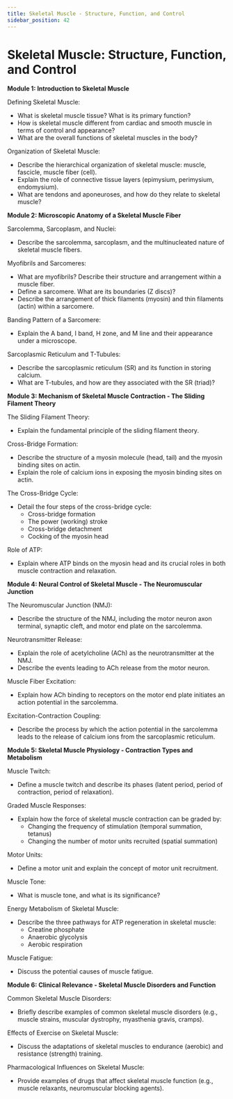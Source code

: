 ```yaml
---
title: Skeletal Muscle - Structure, Function, and Control
sidebar_position: 42
---
```


# Skeletal Muscle: Structure, Function, and Control

**Module 1: Introduction to Skeletal Muscle**

Defining Skeletal Muscle:
* What is skeletal muscle tissue? What is its primary function?
* How is skeletal muscle different from cardiac and smooth muscle in terms of control and appearance?
* What are the overall functions of skeletal muscles in the body?

Organization of Skeletal Muscle:
* Describe the hierarchical organization of skeletal muscle: muscle, fascicle, muscle fiber (cell).
* Explain the role of connective tissue layers (epimysium, perimysium, endomysium).
* What are tendons and aponeuroses, and how do they relate to skeletal muscle?

**Module 2: Microscopic Anatomy of a Skeletal Muscle Fiber**

Sarcolemma, Sarcoplasm, and Nuclei:
* Describe the sarcolemma, sarcoplasm, and the multinucleated nature of skeletal muscle fibers.

Myofibrils and Sarcomeres:
* What are myofibrils? Describe their structure and arrangement within a muscle fiber.
* Define a sarcomere. What are its boundaries (Z discs)?
* Describe the arrangement of thick filaments (myosin) and thin filaments (actin) within a sarcomere.

Banding Pattern of a Sarcomere:
* Explain the A band, I band, H zone, and M line and their appearance under a microscope.

Sarcoplasmic Reticulum and T-Tubules:
* Describe the sarcoplasmic reticulum (SR) and its function in storing calcium.
* What are T-tubules, and how are they associated with the SR (triad)?

**Module 3: Mechanism of Skeletal Muscle Contraction - The Sliding Filament Theory**

The Sliding Filament Theory:
* Explain the fundamental principle of the sliding filament theory.

Cross-Bridge Formation:
* Describe the structure of a myosin molecule (head, tail) and the myosin binding sites on actin.
* Explain the role of calcium ions in exposing the myosin binding sites on actin.

The Cross-Bridge Cycle:
* Detail the four steps of the cross-bridge cycle:
    * Cross-bridge formation
    * The power (working) stroke
    * Cross-bridge detachment
    * Cocking of the myosin head

Role of ATP:
* Explain where ATP binds on the myosin head and its crucial roles in both muscle contraction and relaxation.

**Module 4: Neural Control of Skeletal Muscle - The Neuromuscular Junction**

The Neuromuscular Junction (NMJ):
* Describe the structure of the NMJ, including the motor neuron axon terminal, synaptic cleft, and motor end plate on the sarcolemma.

Neurotransmitter Release:
* Explain the role of acetylcholine (ACh) as the neurotransmitter at the NMJ.
* Describe the events leading to ACh release from the motor neuron.

Muscle Fiber Excitation:
* Explain how ACh binding to receptors on the motor end plate initiates an action potential in the sarcolemma.

Excitation-Contraction Coupling:
* Describe the process by which the action potential in the sarcolemma leads to the release of calcium ions from the sarcoplasmic reticulum.

**Module 5: Skeletal Muscle Physiology - Contraction Types and Metabolism**

Muscle Twitch:
* Define a muscle twitch and describe its phases (latent period, period of contraction, period of relaxation).

Graded Muscle Responses:
* Explain how the force of skeletal muscle contraction can be graded by:
    * Changing the frequency of stimulation (temporal summation, tetanus)
    * Changing the number of motor units recruited (spatial summation)

Motor Units:
* Define a motor unit and explain the concept of motor unit recruitment.

Muscle Tone:
* What is muscle tone, and what is its significance?

Energy Metabolism of Skeletal Muscle:
* Describe the three pathways for ATP regeneration in skeletal muscle:
    * Creatine phosphate
    * Anaerobic glycolysis
    * Aerobic respiration

Muscle Fatigue:
* Discuss the potential causes of muscle fatigue.

**Module 6: Clinical Relevance - Skeletal Muscle Disorders and Function**

Common Skeletal Muscle Disorders:
* Briefly describe examples of common skeletal muscle disorders (e.g., muscle strains, muscular dystrophy, myasthenia gravis, cramps).

Effects of Exercise on Skeletal Muscle:
* Discuss the adaptations of skeletal muscles to endurance (aerobic) and resistance (strength) training.

Pharmacological Influences on Skeletal Muscle:
* Provide examples of drugs that affect skeletal muscle function (e.g., muscle relaxants, neuromuscular blocking agents).